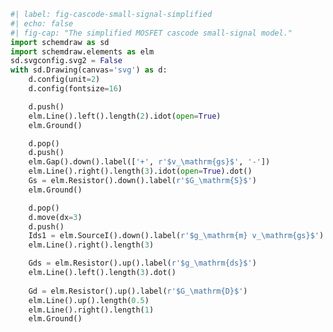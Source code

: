 ```python
#| label: fig-cascode-small-signal-simplified
#| echo: false
#| fig-cap: "The simplified MOSFET cascode small-signal model."
import schemdraw as sd
import schemdraw.elements as elm
sd.svgconfig.svg2 = False
with sd.Drawing(canvas='svg') as d:
    d.config(unit=2)
    d.config(fontsize=16)

    d.push()
    elm.Line().left().length(2).idot(open=True)
    elm.Ground()

    d.pop()
    d.push()
    elm.Gap().down().label(['+', r'$v_\mathrm{gs}$', '-'])
    elm.Line().right().length(3).idot(open=True).dot()
    Gs = elm.Resistor().down().label(r'$G_\mathrm{S}$')
    elm.Ground()

    d.pop()
    d.move(dx=3)
    d.push()
    Ids1 = elm.SourceI().down().label(r'$g_\mathrm{m} v_\mathrm{gs}$')
    elm.Line().right().length(3)

    Gds = elm.Resistor().up().label(r'$g_\mathrm{ds}$')
    elm.Line().left().length(3).dot()
    
    Gd = elm.Resistor().up().label(r'$G_\mathrm{D}$')
    elm.Line().up().length(0.5)
    elm.Line().right().length(1)
    elm.Ground()
```
